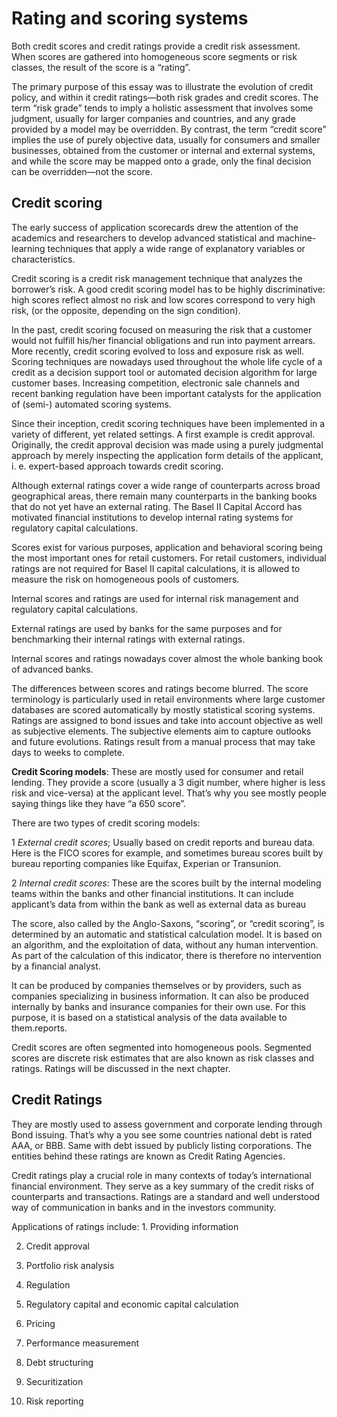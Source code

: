 
# Rating and scoring systems

Both credit scores and credit ratings provide a credit risk assessment. When scores are gathered into homogeneous score segments or risk classes, the result of the score is a “rating”.

The primary purpose of this essay was to illustrate the evolution of credit policy, and within it credit ratings—both risk grades and credit scores. The term "risk grade" tends to imply a holistic assessment that involves some judgment, usually for larger companies and countries, and any grade provided by a model may be overridden. By contrast, the term "credit score" implies the use of purely objective data, usually for consumers and smaller businesses, obtained from the customer or internal and external systems, and while the score may be mapped onto a grade, only the final decision can be overridden—not the score.


## Credit scoring

The early success of application scorecards drew the attention of the academics and researchers to develop advanced statistical and machine-learning techniques that apply a wide range of explanatory variables or characteristics.

Credit scoring is a credit risk management technique that analyzes the borrower’s risk. A good credit scoring model has to be highly discriminative: high scores reflect almost no risk and low scores correspond to very high risk, (or the opposite, depending on the sign condition).

In the past, credit scoring focused on measuring the risk that a customer would not fulfill his/her financial obligations and run into payment arrears. More recently, credit scoring evolved to loss and exposure risk as well. Scoring techniques are nowadays used throughout the whole life cycle of a credit as a decision support tool or automated decision algorithm for large customer bases. Increasing competition, electronic sale channels and recent banking regulation have been important catalysts for the application of (semi-) automated scoring systems.

Since their inception, credit scoring techniques have been implemented in a variety of different, yet related settings. A first example is credit approval. Originally, the credit approval decision was made using a purely judgmental approach by merely inspecting the application form details of the applicant, i. e. expert-based approach towards credit scoring.


Although external ratings cover a wide range of counterparts across broad geographical areas, there remain many counterparts in the banking books that do not yet have an external rating. The Basel II Capital Accord has motivated financial institutions to develop internal rating systems for regulatory capital calculations.


Scores exist for various purposes, application and behavioral scoring being the most important ones for retail customers. For retail customers, individual ratings are not required for Basel II capital calculations, it is allowed to measure the risk on homogeneous pools of customers.

Internal scores and ratings are used for internal risk management and regulatory capital calculations.

External ratings are used by banks for the same purposes and for benchmarking their internal ratings with external ratings.

Internal scores and ratings nowadays cover almost the whole banking book of advanced banks.

 The differences between scores and ratings become blurred. The score terminology is particularly used in retail environments
where large customer databases are scored automatically by mostly statistical scoring systems. Ratings are assigned to bond issues and take into account objective as well as subjective elements. The subjective elements aim to capture outlooks and future evolutions. Ratings result from a manual process that may take days to weeks to complete.

**Credit Scoring models**:
These are mostly used for consumer and retail lending. They provide a score (usually a 3 digit number, where higher is less risk and vice-versa) at the applicant level. That’s why you see mostly people saying things like they have “a 650 score”.

There are two types of credit scoring models:

1 *External credit scores*; Usually based on credit reports and bureau data. Here is the FICO scores for example, and sometimes bureau scores built by bureau reporting companies like Equifax, Experian or Transunion.

2 *Internal credit scores*: These are the scores built by the internal modeling teams within the banks and other financial institutions. It can include applicant’s data from within the bank as well as external data as bureau

The score, also called by the Anglo-Saxons, “scoring”, or “credit scoring”, is determined by an automatic and statistical calculation model. It is based on an algorithm, and the exploitation of data, without any human intervention. As part of the calculation of this indicator, there is therefore no intervention by a financial analyst.

It can be produced by companies themselves or by providers, such as companies specializing in business information. It can also be produced internally by banks and insurance companies for their own use. For this purpose, it is based on a statistical analysis of the data available to them.reports.

Credit scores are often segmented into homogeneous pools. Segmented scores are discrete risk estimates that are also known as risk classes and ratings. Ratings will be discussed in the next chapter.

## Credit Ratings

They are mostly used to assess government and corporate lending through Bond issuing. That’s why a you see some countries national debt is rated AAA, or BBB. Same with debt issued by publicly listing corporations. The entities behind these ratings are known as Credit Rating Agencies.

Credit ratings play a crucial role in many contexts of today’s international financial environment. They serve as a key summary of the credit risks of counterparts and transactions. Ratings are a standard and well understood way of communication in banks and in the investors community.

Applications of ratings include:
1. Providing information

2. Credit approval

3. Portfolio risk analysis

4. Regulation

5. Regulatory capital and economic capital calculation

6. Pricing

7. Performance measurement

8. Debt structuring

9. Securitization

10. Risk reporting
